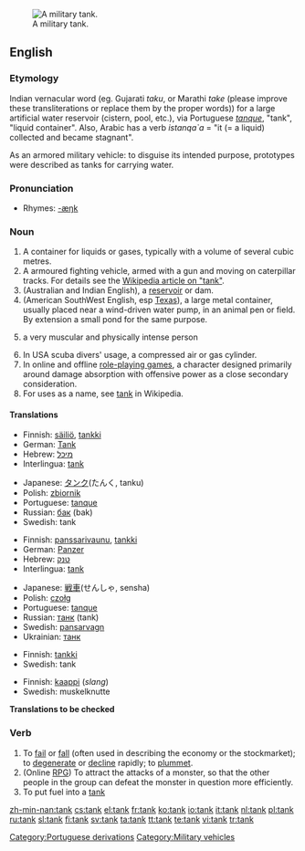 [[Image:US_Army_M1A1_Abrams_main_battle_tank.jpg|thumb|right|A military tank.]]
==English==

===Etymology===
Indian vernacular word (eg. Gujarati ''taku'', or Marathi ''take'' (please improve these transliterations or replace them by the proper words)) for a large artificial water reservoir (cistern, pool, etc.), via Portuguese ''[[tanque]]'', "tank", "liquid container". Also, Arabic has a verb ''istanqa`a'' = "it (= a liquid) collected and became stagnant".

As an armored military vehicle: to disguise its intended purpose, prototypes were described as tanks for carrying water.

===Pronunciation===
*Rhymes: [[Rhymes:English:-æŋk|-æŋk]]

===Noun===
{{en-noun}}

# A container for liquids or gases, typically with a volume of several cubic metres.
# A armoured fighting vehicle, armed with a gun and moving on caterpillar tracks. For details see the [[w:tank|Wikipedia article on "tank"]].
# (Australian and Indian English), a [[reservoir]] or dam.
# (American SouthWest English, esp [[Texas]]), a large metal container, usually placed near a wind-driven water pump, in an animal pen or field.  By extension a small pond for the same purpose.
# {{slang}} a very muscular and physically intense person
# In USA scuba divers' usage, a compressed air or gas cylinder.
# In online and offline [[role-playing game]]s, a character designed primarily around damage absorption with offensive power as a close secondary consideration.
# For uses as a name, see [[w:Tank|tank]] in Wikipedia.

====Translations====
{{trans-top|container}}
*Finnish: [[säiliö]], [[tankki]]
*German: [[Tank]] {{m}}
*Hebrew: [[מיכל]] {{m}}
*Interlingua: [[tank]]
{{trans-mid}}
*Japanese: [[タンク]](たんく, tanku)
*Polish: [[zbiornik]] {{m}}
*Portuguese: [[tanque]] {{m}}
*Russian: [[бак]] (bak) {{m}}
*Swedish: tank
{{trans-bottom}}

{{trans-top|military fighting vehicle}}
*Finnish: [[panssarivaunu]], [[tankki]]
*German: [[Panzer]] {{m}}
*Hebrew: [[טנק]] {{m}}
*Interlingua: [[tank]]
{{trans-mid}}
*Japanese: [[戦車]](せんしゃ, sensha)
*Polish: [[czołg]] {{m}}
*Portuguese: [[tanque]] {{m}}
*Russian: [[танк]] (tank) {{m}}
*Swedish: [[pansarvagn]] {{c}}
*Ukrainian: [[танк]]  {{m}}
{{trans-bottom}}

{{trans-top|role playing character}}
*Finnish: [[tankki]]
*Swedish: tank
{{trans-bottom}}

{{trans-top|muscular and physically intense person}}
*Finnish: [[kaappi]] (''slang'')
*Swedish: muskelknutte
{{trans-bottom}}

'''Translations to be checked'''

===Verb===
{{en-verb}}

# To [[fail]] or [[fall]] (often used in describing the economy or the stockmarket); to [[degenerate]] or [[decline]] rapidly; to [[plummet]].
# (Online [[RPG]]) To attract the attacks of a monster, so that the other people in the group can defeat the monster in question more efficiently.
#To put fuel into a [[tank]]

[[Category:Portuguese derivations]]
[[Category:Military vehicles]]

[[zh-min-nan:tank]]
[[cs:tank]]
[[el:tank]]
[[fr:tank]]
[[ko:tank]]
[[io:tank]]
[[it:tank]]
[[nl:tank]]
[[pl:tank]]
[[ru:tank]]
[[sl:tank]]
[[fi:tank]]
[[sv:tank]]
[[ta:tank]]
[[tt:tank]]
[[te:tank]]
[[vi:tank]]
[[tr:tank]]